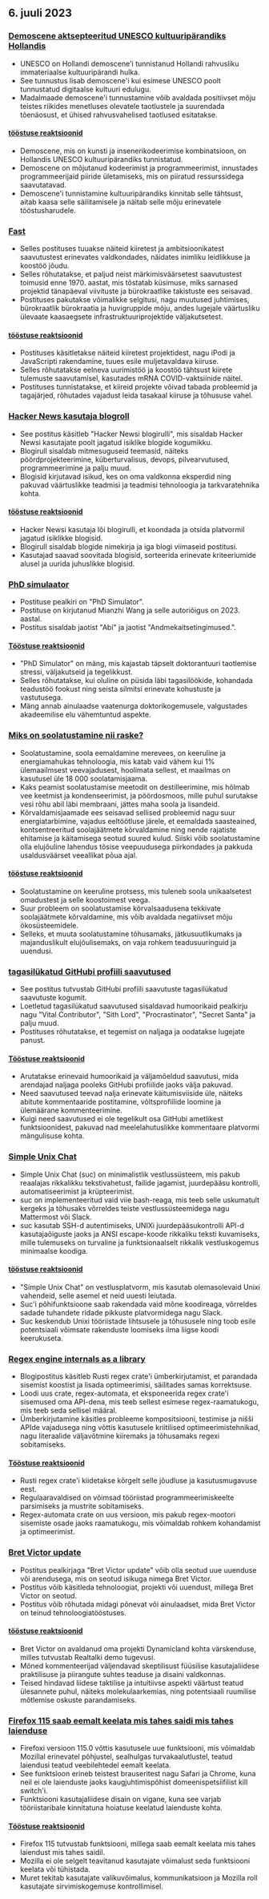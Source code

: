 

<CallToAction />

<Steps>

## 6. juuli 2023

### [Demoscene aktsepteeritud UNESCO kultuuripärandiks Hollandis](http://demoscene-the-art-of-coding.net/2023/07/03/unescodemoscene-accepted-as-unesco-cultural-heritage-in-the-netherlands/)

- UNESCO on Hollandi demoscene'i tunnistanud Hollandi rahvusliku immateriaalse kultuuripärandi hulka.
- See tunnustus lisab demoscene'i kui esimese UNESCO poolt tunnustatud digitaalse kultuuri edulugu.
- Madalmaade demoscene'i tunnustamine võib avaldada positiivset mõju teistes riikides menetluses olevatele taotlustele ja suurendada tõenäosust, et ühised rahvusvahelised taotlused esitatakse.

#### [tööstuse reaktsioonid](http://news.ycombinator.com/item?id=36597460)

- Demoscene, mis on kunsti ja insenerikodeerimise kombinatsioon, on Hollandis UNESCO kultuuripärandiks tunnistatud.
- Demoscene on mõjutanud kodeerimist ja programmeerimist, innustades programmeerijaid piiride ületamiseks, mis on piiratud ressurssidega saavutatavad.
- Demoscene'i tunnistamine kultuuripärandiks kinnitab selle tähtsust, aitab kaasa selle säilitamisele ja näitab selle mõju erinevatele tööstusharudele.

### [Fast](https://patrickcollison.com/fast)

- Selles postituses tuuakse näiteid kiiretest ja ambitsioonikatest saavutustest erinevates valdkondades, näidates inimliku leidlikkuse ja koostöö jõudu.
- Selles rõhutatakse, et paljud neist märkimisväärsetest saavutustest toimusid enne 1970. aastat, mis tõstatab küsimuse, miks sarnased projektid tänapäeval viivituste ja bürokraatlike takistuste ees seisavad.
- Postituses pakutakse võimalikke selgitusi, nagu muutused juhtimises, bürokraatlik bürokraatia ja huvigruppide mõju, andes lugejale väärtusliku ülevaate kaasaegsete infrastruktuuriprojektide väljakutsetest.

#### [tööstuse reaktsioonid](http://news.ycombinator.com/item?id=36605912)

- Postituses käsitletakse näiteid kiiretest projektidest, nagu iPodi ja JavaScripti rakendamine, tuues esile muljetavaldava kiiruse.
- Selles rõhutatakse eelneva uurimistöö ja koostöö tähtsust kiirete tulemuste saavutamisel, kasutades mRNA COVID-vaktsiinide näitel.
- Postituses tunnistatakse, et kiireid projekte võivad tabada probleemid ja tagajärjed, rõhutades vajadust leida tasakaal kiiruse ja tõhususe vahel.

### [Hacker News kasutaja blogroll](https://dm.hn)

- See postitus käsitleb "Hacker Newsi blogirulli", mis sisaldab Hacker Newsi kasutajate poolt jagatud isiklike blogide kogumikku.
- Blogirull sisaldab mitmesuguseid teemasid, näiteks pöördprojekteerimine, küberturvalisus, devops, pilvearvutused, programmeerimine ja palju muud.
- Blogisid kirjutavad isikud, kes on oma valdkonna eksperdid ning pakuvad väärtuslikke teadmisi ja teadmisi tehnoloogia ja tarkvaratehnika kohta.

#### [tööstuse reaktsioonid](http://news.ycombinator.com/item?id=36605493)

- Hacker Newsi kasutaja lõi blogirulli, et koondada ja otsida platvormil jagatud isiklikke blogisid.
- Blogirull sisaldab blogide nimekirja ja iga blogi viimaseid postitusi.
- Kasutajad saavad soovitada blogisid, sorteerida erinevate kriteeriumide alusel ja uurida juhuslikke blogisid.

### [PhD simulaator](https://research.wmz.ninja/projects/phd/index.html)

- Postituse pealkiri on "PhD Simulator".
- Postituse on kirjutanud Mianzhi Wang ja selle autoriõigus on 2023. aastal.
- Postitus sisaldab jaotist "Abi" ja jaotist "Andmekaitsetingimused.".

#### [Tööstuse reaktsioonid](http://news.ycombinator.com/item?id=36597534)

- "PhD Simulator" on mäng, mis kajastab täpselt doktorantuuri taotlemise stressi, väljakutseid ja tegelikkust.
- Selles rõhutatakse, kui oluline on püsida läbi tagasilöökide, kohandada teadustöö fookust ning seista silmitsi erinevate kohustuste ja vastutusega.
- Mäng annab ainulaadse vaatenurga doktorikogemusele, valgustades akadeemilise elu vähemtuntud aspekte.

### [Miks on soolatustamine nii raske?](https://practical.engineering/blog/2023/6/28/why-is-desalination-so-difficult)

- Soolatustamine, soola eemaldamine merevees, on keeruline ja energiamahukas tehnoloogia, mis katab vaid vähem kui 1% ülemaailmsest veevajadusest, hoolimata sellest, et maailmas on kasutusel üle 18 000 soolatamisjaama.
- Kaks peamist soolatustamise meetodit on destilleerimine, mis hõlmab vee keetmist ja kondenseerimist, ja pöördosmoos, mille puhul surutakse vesi rõhu abil läbi membraani, jättes maha soola ja lisandeid.
- Kõrvaldamisjaamade ees seisavad sellised probleemid nagu suur energiatarbimine, vajadus eeltöötluse järele, et eemaldada saasteained, kontsentreeritud soolajäätmete kõrvaldamine ning nende rajatiste ehitamise ja käitamisega seotud suured kulud. Siiski võib soolatustamine olla elujõuline lahendus tõsise veepuudusega piirkondades ja pakkuda usaldusväärset veeallikat põua ajal.

#### [tööstuse reaktsioonid](http://news.ycombinator.com/item?id=36602909)

- Soolatustamine on keeruline protsess, mis tuleneb soola unikaalsetest omadustest ja selle koostoimest veega.
- Suur probleem on soolatustamise kõrvalsaadusena tekkivate soolajäätmete kõrvaldamine, mis võib avaldada negatiivset mõju ökosüsteemidele.
- Selleks, et muuta soolatustamine tõhusamaks, jätkusuutlikumaks ja majanduslikult elujõulisemaks, on vaja rohkem teadusuuringuid ja uuendusi.

### [tagasilükatud GitHubi profiili saavutused](https://github.com/Flet/rejected-github-profile-achievements)

- See postitus tutvustab GitHubi profiili saavutuste tagasilükatud saavutuste kogumit.
- Loetletud tagasilükatud saavutused sisaldavad humoorikaid pealkirju nagu "Vital Contributor", "Sith Lord", "Procrastinator", "Secret Santa" ja palju muud.
- Postituses rõhutatakse, et tegemist on naljaga ja oodatakse lugejate panust.

#### [Tööstuse reaktsioonid](http://news.ycombinator.com/item?id=36607439)

- Arutatakse erinevaid humoorikaid ja väljamõeldud saavutusi, mida arendajad naljaga pooleks GitHubi profiilide jaoks välja pakuvad.
- Need saavutused teevad nalja erinevate käitumisviiside üle, näiteks abitute kommentaaride postitamine, võltsprofiilide loomine ja ülemäärane kommenteerimine.
- Kuigi need saavutused ei ole tegelikult osa GitHubi ametlikest funktsioonidest, pakuvad nad meelelahutuslikke kommentaare platvormi mängulisuse kohta.

### [Simple Unix Chat](https://the-dam.org/docs/explanations/suc.html)

- Simple Unix Chat (suc) on minimalistlik vestlussüsteem, mis pakub reaalajas rikkalikku tekstivahetust, failide jagamist, juurdepääsu kontrolli, automatiseerimist ja krüpteerimist.
- suc on implementeeritud vaid viie bash-reaga, mis teeb selle uskumatult kergeks ja tõhusaks võrreldes teiste vestlussüsteemidega nagu Mattermost või Slack.
- suc kasutab SSH-d autentimiseks, UNIXi juurdepääsukontrolli API-d kasutajaõiguste jaoks ja ANSI escape-koode rikkaliku teksti kuvamiseks, mille tulemuseks on turvaline ja funktsionaalselt rikkalik vestluskogemus minimaalse koodiga.

#### [tööstuse reaktsioonid](http://news.ycombinator.com/item?id=36594916)

- "Simple Unix Chat" on vestlusplatvorm, mis kasutab olemasolevaid Unixi vahendeid, selle asemel et neid uuesti leiutada.
- Suc'i põhifunktsioone saab rakendada vaid mõne koodireaga, võrreldes sadade tuhandete ridade pikkuste platvormidega nagu Slack.
- Suc keskendub Unixi tööriistade lihtsusele ja tõhususele ning toob esile potentsiaali võimsate rakenduste loomiseks ilma liigse koodi keerukuseta.

### [Regex engine internals as a library](https://blog.burntsushi.net/regex-internals/)

- Blogipostitus käsitleb Rusti regex crate'i ümberkirjutamist, et parandada sisemist koostist ja lisada optimeerimisi, säilitades samas korrektsuse.
- Loodi uus crate, regex-automata, et eksponeerida regex crate'i sisemused oma API-dena, mis teeb sellest esimese regex-raamatukogu, mis teeb seda sellisel määral.
- Ümberkirjutamine käsitles probleeme kompositsiooni, testimise ja nišši APIde vajadusega ning võttis kasutusele kriitilised optimeerimistehnikad, nagu literaalide väljavõtmine kiiremaks ja tõhusamaks regexi sobitamiseks.

#### [Tööstuse reaktsioonid](http://news.ycombinator.com/item?id=36600263)

- Rusti regex crate'i kiidetakse kõrgelt selle jõudluse ja kasutusmugavuse eest.
- Regulaaravaldised on võimsad tööriistad programmeerimiskeelte parsimiseks ja mustrite sobitamiseks.
- Regex-automata crate on uus versioon, mis pakub regex-mootori sisemiste osade jaoks raamatukogu, mis võimaldab rohkem kohandamist ja optimeerimist.

### [Bret Victor update](http://worrydream.com/July2023/)

- Postitus pealkirjaga "Bret Victor update" võib olla seotud uue uuenduse või arendusega, mis on seotud isikuga nimega Bret Victor.
- Postitus võib käsitleda tehnoloogiat, projekti või uuendust, millega Bret Victor on seotud.
- Postitus võib rõhutada midagi põnevat või ainulaadset, mida Bret Victor on teinud tehnoloogiatööstuses.

#### [tööstuse reaktsioonid](http://news.ycombinator.com/item?id=36596095)

- Bret Victor on avaldanud oma projekti Dynamicland kohta värskenduse, milles tutvustab Realtalki demo tugevusi.
- Mõned kommenteerijad väljendavad skeptilisust füüsilise kasutajaliidese praktilisuse ja piirangute suhtes teaduse ja disaini valdkonnas.
- Teised hindavad liidese taktilise ja intuitiivse aspekti väärtust teatud ülesannete puhul, näiteks molekulaarkemias, ning potentsiaali ruumilise mõtlemise oskuste parandamiseks.

### [Firefox 115 saab eemalt keelata mis tahes saidi mis tahes laienduse](https://lapcatsoftware.com/articles/2023/7/1.html)

- Firefoxi versioon 115.0 võttis kasutusele uue funktsiooni, mis võimaldab Mozillal erinevatel põhjustel, sealhulgas turvakaalutlustel, teatud laiendusi teatud veebilehtedel eemalt keelata.
- See funktsioon erineb teistest brauseritest nagu Safari ja Chrome, kuna neil ei ole laienduste jaoks kaugjuhtimispõhist domeenispetsiifilist kill switch'i.
- Funktsiooni kasutajaliidese disain on vigane, kuna see varjab tööriistaribale kinnitatuna hoiatuse keelatud laienduste kohta.

#### [Tööstuse reaktsioonid](http://news.ycombinator.com/item?id=36602193)

- Firefox 115 tutvustab funktsiooni, millega saab eemalt keelata mis tahes laiendust mis tahes saidil.
- Mozilla ei ole selgelt teavitanud kasutajate võimalust seda funktsiooni keelata või tühistada.
- Muret tekitab kasutajate valikuvõimalus, kommunikatsioon ja Mozilla roll kasutajate sirvimiskogemuse kontrollimisel.

</Steps>
